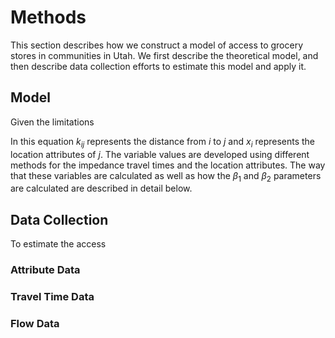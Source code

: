 # Methods

This section describes how we construct a model of access to grocery stores in 
communities in Utah. We first describe the theoretical model, and then describe
data collection efforts to estimate this model and apply it.

## Model

Given the limitations 


\begin{equation} 
  U_{ij} = \beta_{s}f(k_{ij}) + \beta_{j}(x_j)
\end{equation}

In this equation $k_{ij}$ represents the distance from *i* to *j* and $x_{i}$ represents the location attributes of *j*. The variable values are developed using different methods for the impedance travel times and the location attributes. The way that these variables are calculated as well as how the $\beta_{1}$ and $\beta_{2}$ parameters are calculated are described in detail below. 


## Data Collection

To estimate the access

### Attribute Data




### Travel Time Data

### Flow Data


